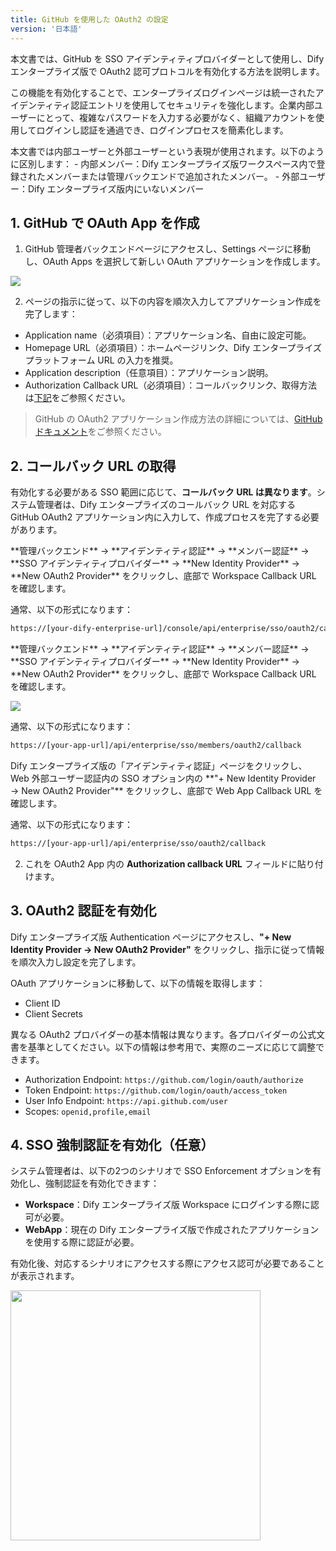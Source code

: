 ```yaml
---
title: GitHub を使用した OAuth2 の設定
version: '日本語'
---
```


本文書では、GitHub を SSO アイデンティティプロバイダーとして使用し、Dify エンタープライズ版で OAuth2 認可プロトコルを有効化する方法を説明します。

この機能を有効化することで、エンタープライズログインページは統一されたアイデンティティ認証エントリを使用してセキュリティを強化します。企業内部ユーザーにとって、複雑なパスワードを入力する必要がなく、組織アカウントを使用してログインし認証を通過でき、ログインプロセスを簡素化します。

<Info>
本文書では内部ユーザーと外部ユーザーという表現が使用されます。以下のように区別します：
- 内部メンバー：Dify エンタープライズ版ワークスペース内で登録されたメンバーまたは管理バックエンドで追加されたメンバー。
- 外部ユーザー：Dify エンタープライズ版内にいないメンバー
</Info>

## 1. GitHub で OAuth App を作成

1. GitHub 管理者バックエンドページにアクセスし、Settings ページに移動し、OAuth Apps を選択して新しい OAuth アプリケーションを作成します。

![](https://assets-docs.dify.ai/2025/02/5d51e9ba8b3018f1a02a87aa3832acb2.png)

2. ページの指示に従って、以下の内容を順次入力してアプリケーション作成を完了します：

- Application name（必須項目）：アプリケーション名、自由に設定可能。
- Homepage URL（必須項目）：ホームページリンク、Dify エンタープライズプラットフォーム URL の入力を推奨。
- Application description（任意項目）：アプリケーション説明。
- Authorization Callback URL（必須項目）：コールバックリンク、取得方法は[下記](#2-コールバック-url-の取得)をご参照ください。

> GitHub の OAuth2 アプリケーション作成方法の詳細については、[GitHub ドキュメント](https://docs.github.com/en/apps/oauth-apps/building-oauth-apps/creating-an-oauth-app)をご参照ください。

## 2. コールバック URL の取得

有効化する必要がある SSO 範囲に応じて、**コールバック URL は異なります**。システム管理者は、Dify エンタープライズのコールバック URL を対応する GitHub OAuth2 アプリケーション内に入力して、作成プロセスを完了する必要があります。

<Tabs>
  <Tab title="Workspace">
   **管理バックエンド** → **アイデンティティ認証** → **メンバー認証** → **SSO アイデンティティプロバイダー** → **New Identity Provider** → **New OAuth2 Provider** をクリックし、底部で Workspace Callback URL を確認します。
   
   通常、以下の形式になります：

   ```bash
   https://[your-dify-enterprise-url]/console/api/enterprise/sso/oauth2/callback
   ```
  </Tab>
  <Tab title="WebApp Members（内部ユーザー向け）">
   **管理バックエンド** → **アイデンティティ認証** → **メンバー認証** → **SSO アイデンティティプロバイダー** → **New Identity Provider** → **New OAuth2 Provider** をクリックし、底部で Workspace Callback URL を確認します。

   ![](https://assets-docs.dify.ai/2025/06/5570530b7133b8d847ae3281304f26cb.png)

   通常、以下の形式になります：

   ```bash
   https://[your-app-url]/api/enterprise/sso/members/oauth2/callback
   ```
  </Tab>
  <Tab title="WebApp External Users（外部ユーザー向け）">
   Dify エンタープライズ版の「アイデンティティ認証」ページをクリックし、Web 外部ユーザー認証内の SSO オプション内の **"+ New Identity Provider → New OAuth2 Provider"** をクリックし、底部で Web App Callback URL を確認します。

   通常、以下の形式になります：

   ```bash
   https://[your-app-url]/api/enterprise/sso/oauth2/callback
   ```
  </Tab>
</Tabs>

2. これを OAuth2 App 内の **Authorization callback URL** フィールドに貼り付けます。

## 3. OAuth2 認証を有効化

Dify エンタープライズ版 Authentication ページにアクセスし、**"+ New Identity Provider → New OAuth2 Provider"** をクリックし、指示に従って情報を順次入力し設定を完了します。

OAuth アプリケーションに移動して、以下の情報を取得します：

- Client ID
- Client Secrets

異なる OAuth2 プロバイダーの基本情報は異なります。各プロバイダーの公式文書を基準としてください。以下の情報は参考用で、実際のニーズに応じて調整できます。

- Authorization Endpoint: `https://github.com/login/oauth/authorize`
- Token Endpoint: `https://github.com/login/oauth/access_token`
- User Info Endpoint: `https://api.github.com/user`
- Scopes: `openid,profile,email`

## 4. SSO 強制認証を有効化（任意）

システム管理者は、以下の2つのシナリオで SSO Enforcement オプションを有効化し、強制認証を有効化できます：

- **Workspace**：Dify エンタープライズ版 Workspace にログインする際に認可が必要。
- **WebApp**：現在の Dify エンタープライズ版で作成されたアプリケーションを使用する際に認証が必要。

有効化後、対応するシナリオにアクセスする際にアクセス認可が必要であることが表示されます。

<img src="https://assets-docs.dify.ai/2025/02/28a707cfe144c090d0379834bc41ad7e.png" width="400" />

